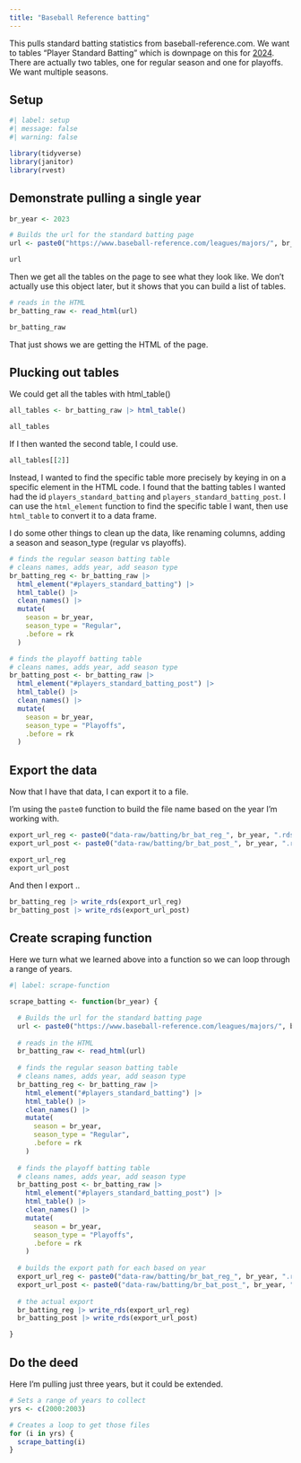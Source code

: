 ```yaml
---
title: "Baseball Reference batting"
---
```


This pulls standard batting statistics from baseball-reference.com. We want to tables "Player Standard Batting" which is downpage on this for [2024](https://www.baseball-reference.com/leagues/majors/2024-standard-batting.shtml). There are actually two tables, one for regular season and one for playoffs. We want multiple seasons.

## Setup

```r
#| label: setup
#| message: false
#| warning: false

library(tidyverse)
library(janitor)
library(rvest)
```


## Demonstrate pulling a single year

```r
br_year <- 2023

# Builds the url for the standard batting page
url <- paste0("https://www.baseball-reference.com/leagues/majors/", br_year, "-standard-batting.shtml")

url
```

Then we get all the tables on the page to see what they look like. We don't actually use this object later, but it shows that you can build a list of tables.

```r
# reads in the HTML
br_batting_raw <- read_html(url)

br_batting_raw
```
That just shows we are getting the HTML of the page.

## Plucking out tables

We could get all the tables with html_table()

```r
all_tables <- br_batting_raw |> html_table()

all_tables
```

If I then wanted the second table, I could use.

```r
all_tables[[2]]
```

Instead, I wanted to find the specific table more precisely by keying in on a specific element in the HTML code. I found that the batting tables I wanted had the id `players_standard_batting` and `players_standard_batting_post`. I can use the `html_element` function to find the specific table I want, then use `html_table` to convert it to a data frame.

I do some other things to clean up the data, like renaming columns, adding a season and season_type (regular vs playoffs).

```r
# finds the regular season batting table
# cleans names, adds year, add season type
br_batting_reg <- br_batting_raw |> 
  html_element("#players_standard_batting") |>
  html_table() |> 
  clean_names() |> 
  mutate(
    season = br_year,
    season_type = "Regular",
    .before = rk
  )

# finds the playoff batting table
# cleans names, adds year, add season type
br_batting_post <- br_batting_raw |> 
  html_element("#players_standard_batting_post") |>
  html_table() |> 
  clean_names() |> 
  mutate(
    season = br_year,
    season_type = "Playoffs",
    .before = rk
  )
```


## Export the data

Now that I have that data, I can export it to a file.

I'm using the `paste0` function to build the file name based on the year I'm working with.

```r

export_url_reg <- paste0("data-raw/batting/br_bat_reg_", br_year, ".rds")
export_url_post <- paste0("data-raw/batting/br_bat_post_", br_year, ".rds")

export_url_reg
export_url_post
```

And then I export ..

```r
br_batting_reg |> write_rds(export_url_reg)
br_batting_post |> write_rds(export_url_post)

```

## Create scraping function

Here we turn what we learned above into a function so we can loop through a range of years.

```r
#| label: scrape-function

scrape_batting <- function(br_year) {

  # Builds the url for the standard batting page
  url <- paste0("https://www.baseball-reference.com/leagues/majors/", br_year, "-standard-batting.shtml")
  
  # reads in the HTML
  br_batting_raw <- read_html(url)
  
  # finds the regular season batting table
  # cleans names, adds year, add season type
  br_batting_reg <- br_batting_raw |> 
    html_element("#players_standard_batting") |>
    html_table() |> 
    clean_names() |> 
    mutate(
      season = br_year,
      season_type = "Regular",
      .before = rk
    )
  
  # finds the playoff batting table
  # cleans names, adds year, add season type
  br_batting_post <- br_batting_raw |> 
    html_element("#players_standard_batting_post") |>
    html_table() |> 
    clean_names() |> 
    mutate(
      season = br_year,
      season_type = "Playoffs",
      .before = rk
    )
  
  # builds the export path for each based on year
  export_url_reg <- paste0("data-raw/batting/br_bat_reg_", br_year, ".rds")
  export_url_post <- paste0("data-raw/batting/br_bat_post_", br_year, ".rds")
  
  # the actual export
  br_batting_reg |> write_rds(export_url_reg)
  br_batting_post |> write_rds(export_url_post)

}
```

## Do the deed

Here I'm pulling just three years, but it could be extended.

```r

# Sets a range of years to collect
yrs <- c(2000:2003)

# Creates a loop to get those files
for (i in yrs) {
  scrape_batting(i)
}

```


